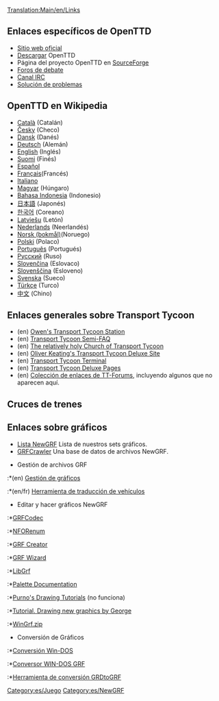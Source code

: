 [[Translation:Main/en/Links]]{{en/-}}{{es/Tabla de contenido}}

==Enlaces específicos de OpenTTD==
*[http://www.openttd.org Sitio web oficial]
*[[Main/es/Descargar|Descargar]] OpenTTD
*Página del proyecto OpenTTD en [http://sourceforge.net/projects/openttd SourceForge]
*[http://www.tt-forums.net/viewforum.php?f=55 Foros de debate]
*[irc://irc.oftc.net/openttd Canal IRC]
*[[Main/es/Solución de problemas|Solución de problemas]]

==OpenTTD en Wikipedia==
*[http://ca.wikipedia.org/wiki/OpenTTD Català] (Catalán)
*[http://cs.wikipedia.org/wiki/OpenTTD Česky] (Checo)
*[http://de.wikipedia.org/wiki/OpenTTD Dansk] (Danés)
*[http://de.wikipedia.org/wiki/OpenTTD Deutsch] (Alemán)
*[http://en.wikipedia.org/wiki/OpenTTD English] (Inglés)
*[http://fi.wikipedia.org/wiki/OpenTTD Suomi] (Finés)
*[http://es.wikipedia.org/wiki/OpenTTD Español]
*[http://fr.wikipedia.org/wiki/OpenTTD Français](Francés)
*[http://it.wikipedia.org/wiki/Transport_Tycoon Italiano]
*[http://hu.wikipedia.org/wiki/OpenTTD Magyar] (Húngaro)
*[http://id.wikipedia.org/wiki/OpenTTD Bahasa Indonesia] (Indonesio)
*[http://ja.wikipedia.org/wiki/OpenTTD 日本語] (Japonés)
*[http://ko.wikipedia.org/wiki/OpenTTD 한국어] (Coreano)
*[http://lv.wikipedia.org/wiki/OpenTTD Latviešu] (Letón)
*[http://nl.wikipedia.org/wiki/OpenTTD Nederlands] (Neerlandés)
*[http://no.wikipedia.org/wiki/OpenTTD Norsk (bokmål)](Noruego)
*[http://pl.wikipedia.org/wiki/OpenTTD Polski] (Polaco)
*[http://pt.wikipedia.org/wiki/OpenTTD Português] (Portugués)
*[http://ru.wikipedia.org/wiki/OpenTTD Русский] (Ruso)
*[http://sk.wikipedia.org/wiki/OpenTTD Slovenčina] (Eslovaco)
*[http://sl.wikipedia.org/wiki/OpenTTD Slovenščina] (Esloveno)
*[http://sv.wikipedia.org/wiki/OpenTTD Svenska] (Sueco)
*[http://tr.wikipedia.org/wiki/OpenTTD Türkçe] (Turco)
*[http://zh.wikipedia.org/wiki/OpenTTD 中文] (Chino)

==Enlaces generales sobre Transport Tycoon==
*(en) [http://www.transporttycoon.net/ Owen's Transport Tycoon Station]
*(en) [http://i-want-a-website.com/about-tt/ Transport Tycoon Semi-FAQ]
*(en) [http://www.nylon.net/ttd/index.html The relatively holy Church of Transport Tycoon]
*(en) [http://o-keating.com/ttd/ Oliver Keating's Transport Tycoon Deluxe Site]
*(en) [http://www.tt-terminal.co.uk Transport Tycoon Terminal]
*(en) [http://www.tycoongames.net/ttdpages.html Transport Tycoon Deluxe Pages]
*(en) [http://linkage.tt-forums.net/ Colección de enlaces de TT-Forums], incluyendo algunos que no aparecen aquí.

== Cruces de trenes ==
{{:Enlaces/Cruces de trenes/Es}}

==Enlaces sobre gráficos==
* [[Main/es/Lista NewGRF|Lista NewGRF]] Lista de nuestros sets gráficos.
* [http://grfcrawler.tt-forums.net/ GRFCrawler] Una base de datos de archivos NewGRF.

* Gestión de archivos GRF
:*(en) [http://ttdpatch.de.vu Gestión de gráficos]
:*(en/fr) [http://www.antp.be/ttd/ Herramienta de traducción de vehículos]

*Editar y hacer gráficos NewGRF
:*[http://dev.openttdcoop.org/projects/grfcodec/ GRFCodec]
:*[http://dev.openttdcoop.org/projects/nforenum/ NFORenum]
:*[http://www.tt-forums.net/viewtopic.php?t=6326 GRF Creator]
:*[http://www.andreszsogon.com/grf-wizard/ GRF Wizard]
:*[http://www.tt-forums.net/viewtopic.php?t=4968 LibGrf]
:*[http://www.tt-forums.net/viewtopic.php?t=6002 Palette Documentation]
:*[http://users.tt-forums.net/purno/PDT/index.php Purno's Drawing Tutorials] (no funciona) 
:*[http://wiki.ttdpatch.net/tiki-index.php?page=DrawingSprites Tutorial. Drawing new graphics by George]
:*[http://ade.se/projects/wingrf/wingrf.zip WinGrf.zip]

*Conversión de Gráficos
:*[http://www.tt-forums.net/viewtopic.php?t=4447 Conversión Win-DOS]
:*[http://www.tt-forums.net/viewtopic.php?p=236890#236890 Conversor WIN-DOS GRF]
:*[http://www.tt-forums.net/viewtopic.php?t=5226 Herramienta de conversión GRDtoGRF]

[[Category:es/Juego]]
[[Category:es/NewGRF]]
